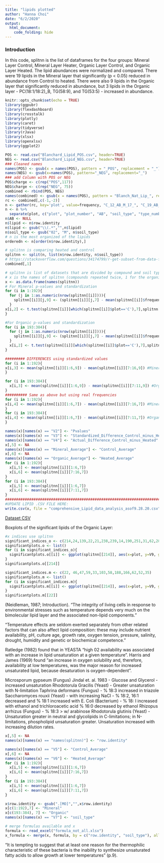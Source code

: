 ```yaml
---
title: "lipids plotted"
author: "Hanna Choi"
date: "6/2/2020"
output: 
  html_document:
    code_folding: hide
---
```


### Introduction

In this code, splitnn is the list of dataframes for the four groups: Mineral Layer Control, Mineral Layer Heater, Organic Layer Control, and Organic Layer Heated. The lipid abundances were normalized and compared. There were 19 lipids in the Mineral layer that significantly (p < 0.05) reduced in abundance from Control to heated. There were also 9 lipids in the Organic layer that significantly reduced in abundance, but 3 lipids in the Organic layer - PC(18:1/18:2)_B, TG(58:9), and TG(53:5) - increased in abundance.

```r
knitr::opts_chunk$set(echo = TRUE)
library(ggpubr)
library(flexdashboard)
library(crosstalk)
library(plotly)
library(caret)
library(tidyverse)
library(rJava)
library(xlsx)
library(openxlsx)
library(ggplot2)
```

```r
POS <- read.csv("Blanchard_Lipid_POS.csv", header=TRUE)
NEG <- read.csv("Blanchard_Lipid_NEG.csv", header=TRUE)
### Cleaned names
names(POS) <- gsub(x = names(POS), pattern = "_POS", replacement = "_")  
names(NEG) <- gsub(x=names(POS), pattern="_NEG", replacement="_")
### add Column with POS or NEG
POS$charge <- c(rep("POS",117))
NEG$charge <- c(rep("NEG", 75))
combined <- rbind(POS, NEG)
names(combined) <- gsub(x = names(POS), pattern = "Blanch_Nat_Lip_", replacement = "")  
rc <- combined[,c(-1,-2)]
n <- gather(rc, key='plot', value=frequency, "C_12_AB_M_17_", "C_19_AB_M_16_", "C_14_AB_M_27_", "C_30_AB_M_14_", "C_4_AB_M_08_", "C_7_AB_M_07_"  ,"H_30_AB_M_11_"  ,"H_28_AB_M_03_","H_11_AB_M_13_", "H_17_AB_M_18_"  ,   "H_26_AB_M_12_"   ,  "H_2B_M_02_"    ,  "H_2_AB_M_23_", "H_32_AB_M_20_"   ,  "H_34_AB_M_01_"    , "H_4_AB_M_05_"   ,   "C_19_AB_O_26_"  , "C_27_AB_O_21_"    , "C_12_AB_O_25_"     ,"C_14_AB_O_09_"   ,  "C_34_AB_O_10_" , "C_4_AB_O_04_", "H_17_AB_O_22_",  "H_11_AB_O_24_"    , "H_2_AB_O_15_","H_32_AB_O_19_", "H_4_AB_O_06_")
n <- n %>%
  separate(plot, c("plot", "plot_number", "AB", "soil_type", "type_number"), "_")
n$AB <- NULL
n$lipid <- n$row.identity
n$lipid <- gsub("\\(.*","",n$lipid)
n$soil_type <- gsub("02", "M", n$soil_type)
# n is the most organized of the lipids
orderedn <- n[order(n$row.identity),]
```

```r
# splitnn is comparing heated and control
splitnn <- split(n, list(n$row.identity, n$soil_type))
# https://stackoverflow.com/questions/34174799/r-get-subset-from-data-frame-filtering-by-year-date-value
combined[,1]
```

```r
# splitnn is list of datasets that are divided by compound and soil type
# x is the names of splitnn (compounds repeated twice, 1 for the organic and 1 for the mineral)
x <- as.data.frame(names(splitnn))
# For Mineral p-values and standardization
for (i in 1:192){
  for (j in 1:as.numeric(nrow(splitnn[[i]]))){
    splitnn[[i]][j,9] <- (splitnn[[i]][j,7] - mean(splitnn[[i]]$frequency)) / sd(splitnn[[i]]$frequency)
  }
x[i,2] <- t.test(splitnn[[i]][which(splitnn[[i]]$plot=='C'),7],splitnn[[i]][which(splitnn[[i]]$plot=='H'),7])$p.value
}

#For Organic p-values and standardization
for (i in 193:384){
  for (j in 1:as.numeric(nrow(splitnn[[i]]))){
    splitnn[[i]][j,9] <- (splitnn[[i]][j,7] - mean(splitnn[[i]]$frequency)) / sd(splitnn[[i]]$frequency) #standardizing both Control and Heat using 1 mean value
  }
  x[i,2] <- t.test(splitnn[[i]][which(splitnn[[i]]$plot=='C'),7],splitnn[[i]][which(splitnn[[i]]$plot=='H'),7])$p.value # using original frequencies
}

######### DIFFERENCES using standardized values
for (i in 1:192){
x[i,3] <- mean(splitnn[[i]][1:6,9]) - mean(splitnn[[i]][7:16,9]) #Mineral difference of control minus heated based on standardized numbers
}

for (i in 193:384){
  x[i,3] <- mean(splitnn[[i]][1:6,9]) - mean(splitnn[[i]][7:11,9]) #Organic difference of control minue heated based on standardized numbers
}
########## Same as above but using real frequencies
for (i in 1:192){
x[i,4] <- mean(splitnn[[i]][1:6,7]) - mean(splitnn[[i]][7:16,7]) #Mineral difference of control minus heated with actual frequencies
}
for (i in 193:384){
x[i,4] <- mean(splitnn[[i]][1:6,7]) - mean(splitnn[[i]][7:11,7]) #Organic difference of control minus heated with actual frequencies
}

names(x)[names(x) == "V2"] <- "Pvalues"
names(x)[names(x) == "V3"] <- "Standardized_Difference_Control_minus_Heated"
names(x)[names(x) == "V4"] <- "Actual_Difference_Control_minus_Heated"
x[,5] <- NA
names(x)[names(x) == "Mineral_Average"] <- "Control_Average"
x[,6] <- NA
names(x)[names(x) == "Organic_Average"] <- "Heated_Average"
for (i in 1:192){
  x[i,5] <- mean(splitnn[[i]][1:6,7])
  x[i,6] <- mean(splitnn[[i]][7:16,7])
}
for (i in 193:384){
  x[i,5] <- mean(splitnn[[i]][1:6,7])
  x[i,6] <- mean(splitnn[[i]][7:11,7])
}
###########################################################################################
#UPDATE LIPID .CSV FILE HERE:
write.csv(x, file = "comprehensive_Lipid_data_analysis_asof9.28.20.csv")
```


[Dataset CSV](`comprehensive_Lipid_data_analysis_asof9.24.20.csv`)


Boxplots of the significant lipids of the Organic Layer:
```r
#x indices use splitnn
significant_indices_o <- c(214,24,139,22,21,238,239,14,190,251,31,62,28,225,295,250,181,380,358,145,254,8,9,169,244,159,36,227,23,35,140)
significantplots.o <- list()
for (i in significant_indices_o){
  significantplots.o[[i]] <- ggplot(splitnn[[214]], aes(x=plot, y=V9, group=plot)) + geom_boxplot(aes(fill=plot)) + ggtitle(names(splitnn[i]))
}
significantplots.o[[214]]
```
```r
significant_indices.m <- c(22, 46,47,59,33,103,58,188,166,62,52,35)
significantplots.m <- list()
for (i in significant_indices.m){
  significantplots.m[[i]] <- ggplot(splitnn[[214]], aes(x=plot, y=V9, group=plot)) + geom_boxplot(aes(fill=plot)) + ggtitle(names(splitnn[i]))
}
significantplots.m[[22]]
```
(Neidleman, 1987; Introduction).
"The integrity of living cells in response to environmental stresses such as temperature depends very much on the bimolecular lipid layer and the associated non-lipid components." 

"Temperature effects are seldom exerted separately from other related factors that can also affect lipid composition: these may include nutrient availability, pH, culture age, growth rate, oxygen tension, pressure, salinity, drought, humidity and genetic or biochemical competence."

Ratledge (1982) found that in YEASTA "high 02 availability was associated with an increase in lipid unsaturation at a given temperature". Harris and James (1969) found "an increase in oxygen solubility
and, therefore, availability at low temperatures, was the major reason for
increased unsaturated lipid, because desaturation is oxygen-dependent".

Microsporum gypseum (Fungus) Jindal et. al. 1983 - Glucose and Glycerol - increased unsaturation
Rhodotorula Gracilis (Yeast) - Greater unsaturation with N-limitation
Taphrina deformans (Fungus) - % 18:3 increased in triazole
Saccharomyces rouxii (Yeast) - with increasing NaCl - % 18:2, 16:1 decreased and % 18:1 increased with 
E. Coli (Bacterium) - % 18: I increased with ethanol and trichloroacetic acid % 16:0 decreased by ethanol
Rhizopus arrhizus (Fungus) - % 18:3 > w/ arabinose 
Rhodotorula glutinis (Yeast) - Unsaturation greater in neutral and glycolipids in C-limitations; in N-limitations, phospholipid unsaturation greater. Unsaturation increased with increasing dilution rates.

```r
x[,5] <- NA
names(x)[names(x) == "names(splitnn)"] <- "row.identity"

names(x)[names(x) == "V5"] <- "Control_Average"
x[,6] <- NA
names(x)[names(x) == "V6"] <- "Heated_Average"
for (i in 1:192){
  x[i,5] <- mean(splitnn[[i]][1:6,7])
  x[i,6] <- mean(splitnn[[i]][7:16,7])
}
for (i in 193:384){
  x[i,5] <- mean(splitnn[[i]][1:6,7])
  x[i,6] <- mean(splitnn[[i]][7:11,7])
}
```

```r
x$row.identity <- gsub(".[MO]","",x$row.identity)
x[c(1:192),7] <- "Mineral"
x[c(193:384), 7] <- "Organic"
names(x)[names(x) == "V7"] <- "soil_type"
```
```r
# merge formulas available and x
formula <- read_excel("formula_not_all.xlsx")
x_formula <- merge(x, formula, by = c("row.identity", "soil_type"), all.x = TRUE)
```
"It is tempting to suggest that at least one reason for the thermophilic characteristic of these bacteria is the inability to synthesize unsaturated fatty acids to allow growth at lower temperatures" (p.9).
